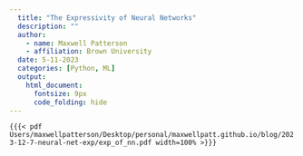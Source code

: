 ```yaml
---
  title: "The Expressivity of Neural Networks"
  description: ""
  author:
    - name: Maxwell Patterson
    - affiliation: Brown University
  date: 5-11-2023
  categories: [Python, ML]
  output: 
    html_document:
      fontsize: 9px
      code_folding: hide
---
```


`{{{< pdf Users/maxwellpatterson/Desktop/personal/maxwellpatt.github.io/blog/2023-12-7-neural-net-exp/exp_of_nn.pdf width=100% >}}}`


